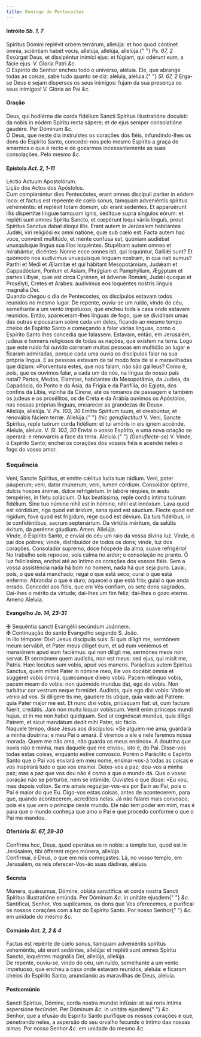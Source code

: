 ```yaml
---
title: Domingo de Pentecostes
---
```


<h4 class="text-center">
  Intróito <em>Sb. 1, 7</em>
</h4>
<div class="container-fluid">
  <div class="row">
    <div class="col-6 dropcaps text-justify">
      Spíritus Dómini replévit orbem terrárum, allelúja: et hoc quod cóntinet
      ómnia, sciéntiam habet vocis, allelúja, allelúja, allelúja.{" "}
      <em>Ps. 67, 2</em> Exsúrgat Deus, et dissipéntur inimíci ejus: et fúgiant,
      qui odérunt eum, a fácie ejus. V. Gloria Patri <em>&c.</em>
    </div>
    <div class="col-6 dropcaps text-justify">
      O Espírito do Senhor encheu todo o universo, aleluia. Ele, que abrange
      todas as coisas, sabe tudo quanto se diz: aleluia, aleluia.{" "}
      <em>Sl. 67, 2</em> Erga-se Deus e sejam dispersos os seus inimigos: fujam
      da sua presença os seus inimigos! V. Glória ao Pai <em>&c.</em>
    </div>
  </div>
</div>

<h4 class="text-center">Oração</h4>
<div class="container-fluid">
  <div class="row">
    <div class="col-6 dropcaps text-justify">
      Deus, qui hodiérna die corda fidélium Sancti Spíritus illustratióne
      docuísti: da nobis in eódem Spíritu recta sápere; et de ejus semper
      consolatióne gaudére. Per Dóminum <em>&c.</em>
    </div>
    <div class="col-6 dropcaps text-justify">
      Ó Deus, que neste dia instruístes os corações dos fiéis, infundindo-lhes
      os dons do Espírito Santo, concedei-nos pelo mesmo Espírito a graça de
      amarmos o que é recto e de gozarmos incessantemente as suas consolações.
      Pelo mesmo <em>&c.</em>
    </div>
  </div>
</div>

<h4 class="text-center">
  Epístola <em>Act. 2, 1-11</em>
</h4>
<div class="container-fluid">
  <div class="row">
    <div class="col-6 text-justify">Léctio Actuum Apostolórum.</div>
    <div class="col-6 text-justify">Lição dos Actos dos Apóstolos.</div>
    <div class="col-6 dropcaps text-justify">
      Cum compleréntur dies Pentecóstes, erant omnes discípuli pariter in eódem
      loco: et factus est repéente de cœlo sonus, tamquam adveniéntis spíritus
      veheméntis: et replévit totam domum, ubi erant sedentes. Et apparuérunt
      illis dispertítæ linguæ tamquam ignis, sedítque supra síngulos eórum: et
      repléti sunt omnes Spíritu Sancto, et cœpérunt loqui váriis linguis, prout
      Spíritus Sanctus dabat éloqui illis. Erant autem in Jerúsalem habitántes
      Judǽi, viri religiósi ex omni natióne, quæ sub cœlo est. Facta autem hac
      voce, convénit multitúdo, et mente confúsa est, quóniam audiébat
      unusquísque lingua sua illos loquéntes. Stupébant autem omnes et
      mirabántur, dicéntes: Nonne ecce omnes isti, qui loquúntur, Galilǽi sunt?
      Et quómodo nos audívimus unusquísque linguam nostram, in qua nati sumus?
      Parthi et Medi et Ælamítæ et qui hábitant Mesopotámiam, Judǽam et
      Cappadóciam, Pontum et Asiam, Phrýgiam et Pamphýliam, Ægýptum et partes
      Líbyæ, quæ est circa Cyrénen, et ádvenæ Románi, Judǽi quoque et Prosélyti,
      Cretes et Arabes: audívimus eos loquéntes nostris linguis magnália Dei.
    </div>
    <div class="col-6 dropcaps text-justify">
      Quando chegou o dia de Pentecostes, os discípulos estavam todos reunidos
      no mesmo lugar. De repente, ouviu-se um ruído, vindo do céu, semelhante a
      um vento impetuoso, que encheu toda a casa onde estavam reunidos. Então,
      apareceram-lhes línguas de fogo, que se dividiram umas das outras e
      pousaram sobre cada um deles, ficando ao mesmo tempo cheios de Espírito
      Santo e começando a falar várias línguas, corno o Espírito Santo lhes
      concedia que falassem. Estavam, então, em Jerusalém, judeus e homens
      religiosos de todas as nações, que existem na terra. Logo que este ruído
      foi ouvido correram muitas pessoas em multidão ao lugar e ficaram
      admiradas, porque cada uma ouvia os discípulos falar na sua própria
      língua. E as pessoas estavam de tal modo fora de si e maravilhadas que
      diziam: «Porventura estes, que nos falam, não são galileus? Como é, pois,
      que os ouvimos falar, a cada um de nós, na língua do nosso país natal?
      Partos, Medos, Elamitas, habitantes da Mesopotâmia, da Judeia, da
      Capadócia, do Ponto e da Ásia, da Frígia e da Panfília, do Egipto, dos
      confins da Líbia, vizinha da Cirene, até os romanos de passagem e também
      os judeus e os prosélitos, os de Creta e da Arábia ouvimos os Apóstolos,
      nas nossas próprias línguas, encarecer as grandezas de Deus».
    </div>
  </div>
</div>

<div class="container-fluid">
  <div class="row">
    <div class="col-6 text-justify">
      Allelúja, allelúja. V. <em>Ps. 103, 30</em> Emítte Spíritum tuum, et
      creabúntur, et renovábis fáciem terræ. Allelúja.{" "}
      <em>(hic genuflectitur)</em> V. Veni, Sancte Spíritus, reple tuórum corda
      fidélium: et tui amóris in eis ignem accénde.
    </div>
    <div class="col-6 text-justify">
      Aleluia, aleluia. V. <em>Sl. 103, 30</em> Enviai o vosso Espírito, e uma
      nova criação se operará: e renovareis a face da terra. Aleluia.{" "}
      <em>(Genuflecte-se)</em> V. Vinde, ó Espírito Santo; enchei os corações
      dos vossos fiéis e acendei neles o fogo do vosso amor.
    </div>
  </div>
</div>

<h3 class="text-center">Sequência</h3>
<div class="container-fluid">
  <div class="row">
    <div class="col-6 dropcaps text-justify">
      Veni, Sancte Spíritus, et emítte cǽlitus lucis tuæ rádium. Veni, pater
      páuperum; veni, dator rnúnerum; veni, lumen córdium. Consolátor óptime,
      dulcis hospes ánimæ, dulce refrigérium. In labóre réquies, in æstu
      tempéries, in fletu solácium. O lux beatíssima, reple cordis íntima tuórum
      fidélium. Sine tuo númine nihil est in hómine, nihil est innóxium. Lava
      quod est sórdidum, riga quod est áridum, sana quod est sáucium. Flecte
      quod est rígidum, fove quod est frígidum, rege quod est dévium. Da tuis
      fidélibus, in te confidéntibus, sacrum septenárium. Da virtútis méritum,
      da salútis éxitum, da perénne gáudium. Amen. Allelúja.
    </div>
    <div class="col-6 dropcaps text-justify">
      Vinde, ó Espírito Santo, e enviai do céu um raio da vossa divina luz.
      Vinde, ó pai dos pobres; vinde, distribuidor de todos os dons; vinde, luz
      dos corações. Consolador supremo, doce hóspede da alma, suave refrigério!
      No trabalho sois repouso; sois calma no ardor; e consolação no pranto. Ó
      luz felicíssima, enchei até ao íntimo os corações dos vossos fiéis. Sem a
      vossa assistência nada há bom no homem, nada há que seja puro. Lavai,
      pois, o que está manchado; regai o que está seco; curai o que está
      enfermo. Abrandai o que é duro; aquecei o que está frio; guiai o que anda
      errado. Concedei aos fiéis, que em Vós confiam, os sete dons sagrados.
      Dai-lhes o mérito da virtude; dai-lhes um fim feliz; dai-lhes o gozo
      eterno. Ameno Aleluia.
    </div>
  </div>
</div>

<h4 class="text-center">
  Evangelho <em>Jo. 14, 23-31</em>
</h4>
<div class="container-fluid">
  <div class="row">
    <div class="col-6 text-justify">
      <span class="text-danger">&#10016;</span> Sequéntia sancti Evangélii
      secúndum Joánnem.
    </div>
    <div class="col-6 text-justify">
      <span class="text-danger">&#10016;</span> Continuação do santo Evangelho
      segundo S. João.
    </div>
    <div class="col-6 dropcaps text-justify">
      In illo témpore: Dixit Jesus discípulis suis: Si quis díligit me, sermónem
      meum servábit, et Pater meus díliget eum, et ad eum veniémus et mansiónem
      apud eum faciémus: qui non díligit me, sermónes meos non servat. Et
      sermónem quem audístis, non est meus: sed ejus, qui misit me, Patris. Hæc
      locútus sum vobis, apud vos manens. Paráclitus autem Spíritus Sanctus,
      quem mittet Pater in nómine meo, ille vos docébit ómnia et súggeret vobis
      ómnia, quæcúmque díxero vobis. Pacem relínquo vobis, pacem meam do vobis:
      non quómodo mundus dat, ego do vobis. Non turbátur cor vestrum neque
      formídet. Audístis, quia ego dixi vobis: Vado et vénio ad vos. Si diligere
      tis me, gaudere tis utique, quia vado ad Patrem: quia Pater major me est.
      Et nunc dixi vobis, priúsquam fiat: ut, cum factum fúerit, credátis. Jam
      non multa loquar vobíscum. Venit enim princeps mundi hujus, et in me non
      habet quidquam. Sed ut cognóscat mundus, quia díligo Patrem, et sicut
      mandátum dedit mihi Pater, sic fácio.
    </div>
    <div class="col-6 dropcaps text-justify">
      Naquele tempo, disse Jesus aos discípulos: «Se alguém me ama, guardará a
      minha doutrina; e meu Pai o amará. E viremos a ele e nele faremos nossa
      morada. Quem me não ama, não guarda os meus ensinos». A doutrina que ouvis
      não é minha, mas daquele que me enviou, isto é, do Pai. Disse-vos todas
      estas coisas, enquanto estive convosco. Porém o Paráclito o Espírito Santo
      que o Pai vos enviará em meu nome, ensinar-vos-á todas as coisas e vos
      inspirará tudo o que vos ensinei. Deixo-vos a paz; dou-vos a minha paz;
      mas a paz que vos dou não é como a que o mundo dá. Que o vosso coração não
      se perturbe, nem se intimide. Ouvistes o que disse: «Eu vou, mas depois
      volto». Se me amais regozijar-vos-eis por Eu ir ao Pai, pois o Pai é maior
      do que Eu. Digo-vos estas coisas, antes de acontecerem, para que, quando
      acontecerem, acrediteis nelas. Já não falarei mais convosco, pois eis que
      vem o príncipe deste mundo. Ele não tem poder em mim, mas é para que o
      mundo conheça que amo o Pai e que procedo conforme o que o Pai me mandou.
    </div>
  </div>
</div>

<h4 class="text-center">
  Ofertório <em>Sl. 67, 29-30</em>
</h4>
<div class="container-fluid">
  <div class="row">
    <div class="col-6 dropcaps text-justify">
      Confírma hoc, Deus, quod operátus es in nobis: a templo tuo, quod est in
      Jerúsalem, tibi ófferent reges múnera, allelúja.
    </div>
    <div class="col-6 dropcaps text-justify">
      Confirmai, ó Deus, o que em nós começastes. Lá, no vosso templo, em
      Jerusalém, os reis oferecer-Vos-ão suas dádivas, aleluia.
    </div>
  </div>
</div>

<h4 class="text-center">Secreta</h4>
<div class="container-fluid">
  <div class="row">
    <div class="col-6 dropcaps text-justify">
      Múnera, quǽsumus, Dómine, obláta sanctífica: et corda nostra Sancti
      Spíritus illustratióne emúnda. Per Dóminum <em>&c.</em> in unitáte ejusdem{" "}
      <em>&c.</em>
    </div>
    <div class="col-6 dropcaps text-justify">
      Santificai, Senhor, Vos suplicamos, os dons que Vos oferecemos, e
      purificai os nossos corações com a luz do Espírito Santo. Por nosso Senhor{" "}
      <em>&c.</em> em unidade do mesmo <em>&c.</em>
    </div>
  </div>
</div>

<h4 class="text-center">
  Comúnio <em>Act. 2, 2 & 4</em>
</h4>
<div class="container-fluid">
  <div class="row">
    <div class="col-6 dropcaps text-justify">
      Factus est repénte de cœlo sonus, tamquam adveniéntis spíritus veheméntis,
      ubi erant sedéntes, allelúja: et repléti sunt omnes Spíritu Sancto,
      loquéntes magnália Dei, allelúja, allelúja.
    </div>
    <div class="col-6 dropcaps text-justify">
      De repente, ouviu-se, vindo do céu, um ruído, semelhante a um vento
      impetuoso, que encheu a casa onde estavam reunidos, aleluia: e ficaram
      cheios do Espírito Santo, anunciando as maravilhas de Deus, aleluia.
    </div>
  </div>
</div>

<h4 class="text-center">Postcomúnio</h4>
<div class="container-fluid">
  <div class="row">
    <div class="col-6 dropcaps text-justify">
      Sancti Spíritus, Dómine, corda nostra mundet infúsio: et sui roris íntima
      aspersióne fecúndet. Per Dóminum <em>&c.</em> in unitáte ejusdem{" "}
      <em>&c.</em>
    </div>
    <div class="col-6 dropcaps text-justify">
      Senhor, que a efusão do Espírito Santo purifique os nossos corações e que,
      penetrando neles, a aspersão do seu orvalho fecunde o íntimo das nossas
      almas. Por nosso Senhor <em>&c.</em> em unidade do mesmo <em>&c.</em>
    </div>
  </div>
</div>
